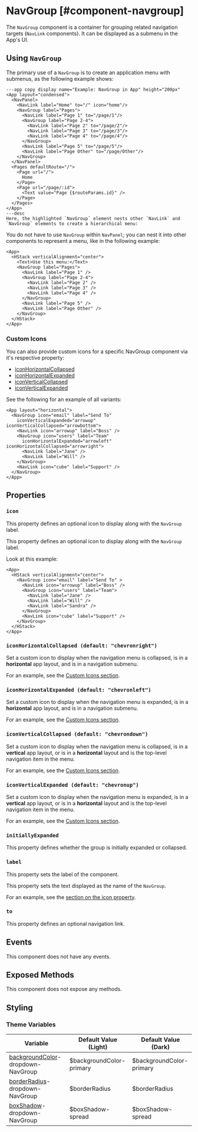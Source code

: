 
# NavGroup [#component-navgroup]

The `NavGroup` component is a container for grouping related navigation targets (`NavLink` components). It can be displayed as a submenu in the App's UI.

## Using `NavGroup`

The primary use of a `NavGroup` is to create an application menu with submenus, as the following example shows:

```xmlui-pg
---app copy display name="Example: NavGroup in App" height="200px"
<App layout="condensed">
  <NavPanel>
    <NavLink label="Home" to="/" icon="home"/>
    <NavGroup label="Pages">
      <NavLink label="Page 1" to="/page/1"/>
      <NavGroup label="Page 2-4">
        <NavLink label="Page 2" to="/page/2"/>
        <NavLink label="Page 3" to="/page/3"/>
        <NavLink label="Page 4" to="/page/4"/>
      </NavGroup>
      <NavLink label="Page 5" to="/page/5"/>
      <NavLink label="Page Other" to="/page/Other"/>
    </NavGroup>
  </NavPanel>
  <Pages defaultRoute="/">
    <Page url="/">
      Home
    </Page>
    <Page url="/page/:id">
      <Text value="Page {$routeParams.id}" />
    </Page>
  </Pages>
</App>
---desc
Here, the highlighted `NavGroup` element nests other `NavLink` and `NavGroup` elements to create a hierarchical menu:
```

You do not have to use `NavGroup` within `NavPanel`; you can nest it into other components to represent a menu, like in the following example:

```xmlui-g copy display name="Example: NavGroup in a Stack" height="200px"
<App>
  <HStack verticalAlignment="center">
    <Text>Use this menu:</Text>
    <NavGroup label="Pages">
      <NavLink label="Page 1" />
      <NavGroup label="Page 2-4">
        <NavLink label="Page 2" />
        <NavLink label="Page 3" />
        <NavLink label="Page 4" />
      </NavGroup>
      <NavLink label="Page 5" />
      <NavLink label="Page Other" />
    </NavGroup>
  </HStack>
</App>
```

### Custom Icons

You can also provide custom icons for a specific NavGroup component via it's respective property:
- [iconHorizontalCollapsed](#iconHorizontalCollapsed)
- [iconHorizontalExpanded](#iconHorizontalExpanded)
- [iconVerticalCollapsed](#iconVerticalCollapsed)
- [iconVerticalExpanded](#iconVerticalExpanded)

See the following for an example of all variants:

```xmlui-pg copy display name="Example: custom icons in horizontal layout" height="220px"
<App layout="horizontal">
  <NavGroup icon="email" label="Send To"
    iconVerticalExpanded="arrowup" iconVerticalCollapsed="arrowbottom">
    <NavLink icon="arrowup" label="Boss" />
    <NavGroup icon="users" label="Team"
      iconHorizontalExpanded="arrowleft" iconHorizontalCollapsed="arrowright">
      <NavLink label="Jane" />
      <NavLink label="Will" />
    </NavGroup>
    <NavLink icon="cube" label="Support" />
  </NavGroup>
</App>
```

## Properties

### `icon`

This property defines an optional icon to display along with the `NavGroup` label.

This property defines an optional icon to display along with the `NavGroup` label.

Look at this example:

```xmlui-pg copy {3, 5} display name="Example: label and icon" height="220px"
<App>
  <HStack verticalAlignment="center">
    <NavGroup icon="email" label="Send To" >
      <NavLink icon="arrowup" label="Boss" />
      <NavGroup icon="users" label="Team">
        <NavLink label="Jane" />
        <NavLink label="Will" />
        <NavLink label="Sandra" />
      </NavGroup>
      <NavLink icon="cube" label="Support" />
    </NavGroup>
  </HStack>
</App>
```

### `iconHorizontalCollapsed (default: "chevronright")`

Set a custom icon to display when the navigation menu is collapsed, is in a **horizontal** app layout, and is in a navigation submenu.

For an example, see the [Custom Icons section](#custom-icons).

### `iconHorizontalExpanded (default: "chevronleft")`

Set a custom icon to display when the navigation menu is expanded, is in a **horizontal** app layout, and is in a navigation submenu.

For an example, see the [Custom Icons section](#custom-icons).

### `iconVerticalCollapsed (default: "chevrondown")`

Set a custom icon to display when the navigation menu is collapsed, is in a **vertical** app layout, or is in a **horizontal** layout and is the top-level navigation item in the menu.

For an example, see the [Custom Icons section](#custom-icons).

### `iconVerticalExpanded (default: "chevronup")`

Set a custom icon to display when the navigation menu is expanded, is in a **vertical** app layout, or is in a **horizontal** layout and is the top-level navigation item in the menu.

For an example, see the [Custom Icons section](#custom-icons).

### `initiallyExpanded`

This property defines whether the group is initially expanded or collapsed.

### `label`

This property sets the label of the component.

This property sets the text displayed as the name of the `NavGroup`.

For an example, see the [section on the icon property](#icon).

### `to`

This property defines an optional navigation link.

## Events

This component does not have any events.

## Exposed Methods

This component does not expose any methods.

## Styling

### Theme Variables

| Variable | Default Value (Light) | Default Value (Dark) |
| --- | --- | --- |
| [backgroundColor](../styles-and-themes/common-units/#color)-dropdown-NavGroup | $backgroundColor-primary | $backgroundColor-primary |
| [borderRadius](../styles-and-themes/common-units/#border-rounding)-dropdown-NavGroup | $borderRadius | $borderRadius |
| [boxShadow](../styles-and-themes/common-units/#boxShadow)-dropdown-NavGroup | $boxShadow-spread | $boxShadow-spread |
